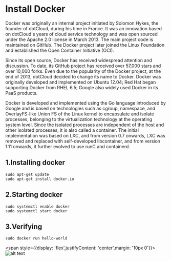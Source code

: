 # Install Docker
Docker was originally an internal project initiated by Solomon Hykes, the founder of dotCloud, during his time in France. It was an innovation based on dotCloud's years of cloud service technology and was open sourced under the Apache 2.0 license in March 2013. The main project code is maintained on GitHub. The Docker project later joined the Linux Foundation and established the Open Container Initiative (OCI).

Since its open source, Docker has received widespread attention and discussion. To date, its GitHub project has received over 57,000 stars and over 10,000 forks. Even due to the popularity of the Docker project, at the end of 2013, dotCloud decided to change its name to Docker. Docker was originally developed and implemented on Ubuntu 12.04; Red Hat began supporting Docker from RHEL 6.5; Google also widely used Docker in its PaaS products.

Docker is developed and implemented using the Go language introduced by Google and is based on technologies such as cgroup, namespace, and OverlayFS-like Union FS of the Linux kernel to encapsulate and isolate processes, belonging to the virtualization technology at the operating system level. Since the isolated processes are independent of the host and other isolated processes, it is also called a container. The initial implementation was based on LXC, and from version 0.7 onwards, LXC was removed and replaced with self-developed libcontainer, and from version 1.11 onwards, it further evolved to use runC and containerd.


## 1.Installing docker
~~~
sudo apt-get update
sudo apt-get install docker.io
~~~


## 2.Starting docker
~~~
sudo systemctl enable docker
sudo systemctl start docker
~~~

## 3.Verifying 

~~~
sudo docker run hello-world
~~~
<span style={{display: 'flex',justifyContent: 'center',margin: '10px 0'}}>![alt text](/img/k1/software/docker.png)</span>
